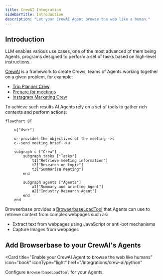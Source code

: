 ```yaml
---
title: CrewAI Integration
sidebarTitle: Introduction
description: "Let your CrewAI Agent browse the web like a human."
---
```


## Introduction

LLM enables various use cases, one of the most advanced of them being Agents, programs designed to perform a set of tasks based on high-level instructions.

[CrewAI](https://www.crewai.com/) is a framework to create Crews, teams of Agents working together on a given problem, for example:
- [Trip Planner Crew](https://github.com/joaomdmoura/crewAI-examples/tree/main/trip_planner)
- [Prepare for meetings](https://github.com/joaomdmoura/crewAI-examples/tree/main/prep-for-a-meeting)
- [Instagram Marketing Crew](https://github.com/joaomdmoura/crewAI-examples/tree/main/instagram_post)


To achieve such results AI Agents rely on a set of tools to gather rich contexts and perform actions:

```mermaid
flowchart BT

    u["User"]

    u--provides the objectives of the meeting-->c
    c--send meeting brief-->u

    subgraph c ["Crew"]
        subgraph tasks ["Tasks"]
            t1["Retrieve meeting information"]
            t2["Research on topic"]
            t3["Summarize meeting"]
        end

        subgraph agents ["Agents"]
            a1["Summary and briefing Agent"]
            a2["Industry Research Agent"]
        end
    end
```

Browserbase provides a [BrowserbaseLoadTool](https://docs.crewai.com/tools/BrowserbaseLoadTool/) that Agents can use to retrieve context from complex webpages such as:
- Extract text from webpages using JavaScript or anti-bot mechanisms
- Capture Images from webpages



## Add Browserbase to your CrewAI's Agents


<Card
title="Enable your CrewAI Agent to browse the web like humans"
icon="book"
iconType="light"
href="/integrations/crew-ai/python"
>
Configure `BrowserbaseLoadTool` for your Agents.
</Card>